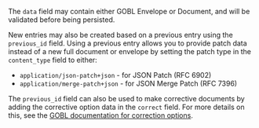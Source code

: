 The <code>data</code> field may contain either GOBL Envelope or Document, and
will be validated before being persisted.

New entries may also be created based on a previous entry using the
<code>previous_id</code> field. Using a previous entry allows you to provide
patch data instead of a new full document or envelope by setting the patch type
in the <code>content_type</code> field to either:

  - <code>application/json-patch+json</code> - for JSON Patch (RFC 6902)
  - <code>application/merge-patch+json</code> - for JSON Merge Patch (RFC 7396)

The <code>previous_id</code> field can also be used to make corrective documents
by adding the corrective option data in the <code>correct</code> field. For more
details on this, see the <a href="https://docs.gobl.org/draft-0/bill/correction_options">GOBL documentation
for correction options</a>.
